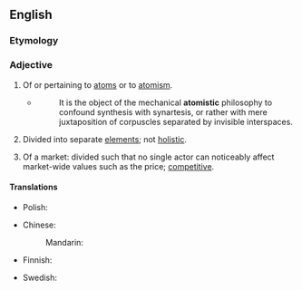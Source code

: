 ==English==

===Etymology===
{{suffix|en|atom|istic}}

===Adjective===
{{en-adj}}

# Of or pertaining to [[atom]]s or to [[atomism]].
#* {{RQ:Coleridge The Friend}}
#*: It is the object of the mechanical '''atomistic''' philosophy to confound synthesis with synartesis, or rather with mere juxtaposition of corpuscles separated by invisible interspaces.
# Divided into separate [[element]]s; not [[holistic]].
#: {{ant|en|holistic}}
# {{lb|en|economics}} Of a market: divided such that no single actor can noticeably affect market-wide values such as the price; [[competitive]].

====Translations====
{{trans-top|of or pertaining to atoms or to atomism}}
{{trans-mid}}
* Polish: {{t|pl|atomistyczny}}
{{trans-bottom}}

{{trans-top|not holistic}}
* Chinese:
*: Mandarin: {{t|cmn|原子的}}
* Finnish: {{t|fi|atomistinen}}
{{trans-mid}}
* Swedish: {{t|sv|atomistisk}}
{{trans-bottom}}